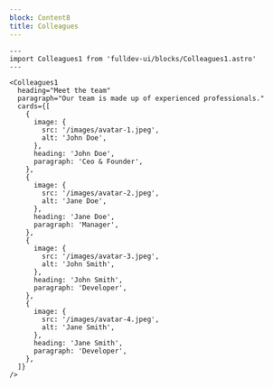 ```yaml
---
block: Content8
title: Colleagues
---
```


```astro live
---
import Colleagues1 from 'fulldev-ui/blocks/Colleagues1.astro'
---

<Colleagues1
  heading="Meet the team"
  paragraph="Our team is made up of experienced professionals."
  cards={[
    {
      image: {
        src: '/images/avatar-1.jpeg',
        alt: 'John Doe',
      },
      heading: 'John Doe',
      paragraph: 'Ceo & Founder',
    },
    {
      image: {
        src: '/images/avatar-2.jpeg',
        alt: 'Jane Doe',
      },
      heading: 'Jane Doe',
      paragraph: 'Manager',
    },
    {
      image: {
        src: '/images/avatar-3.jpeg',
        alt: 'John Smith',
      },
      heading: 'John Smith',
      paragraph: 'Developer',
    },
    {
      image: {
        src: '/images/avatar-4.jpeg',
        alt: 'Jane Smith',
      },
      heading: 'Jane Smith',
      paragraph: 'Developer',
    },
  ]}
/>
```
